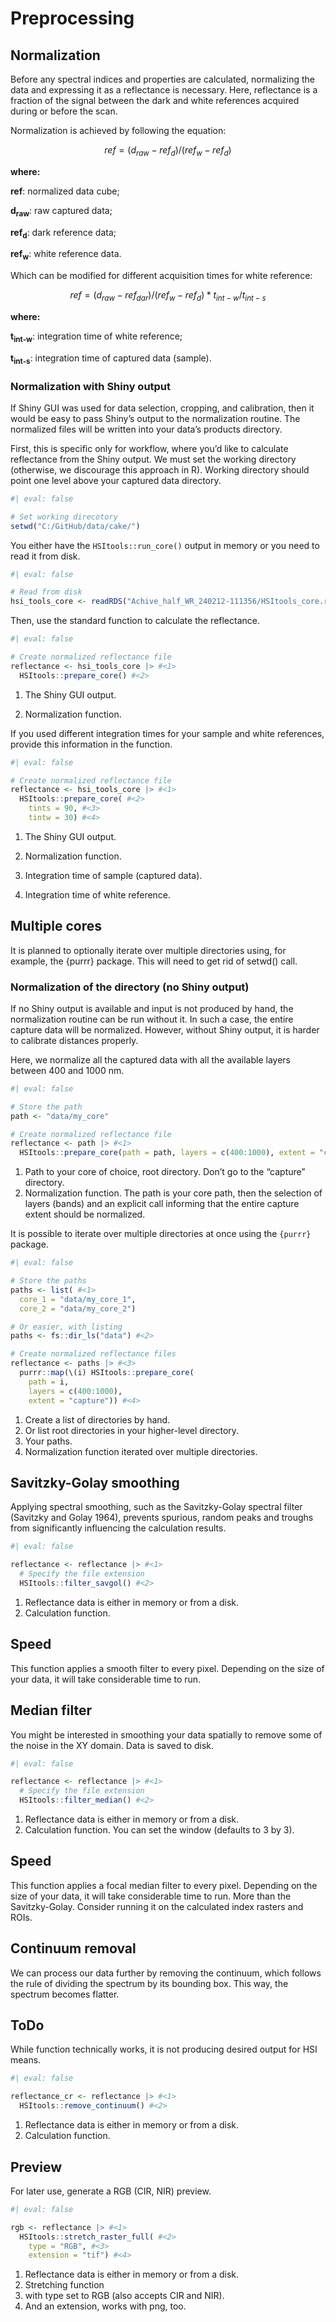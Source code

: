 # Preprocessing

## Normalization

Before any spectral indices and properties are calculated, normalizing the data and expressing it as a reflectance is necessary. Here, reflectance is a fraction of the signal between the dark and white references acquired during or before the scan.

Normalization is achieved by following the equation:

$$
ref = (d_{raw} - ref_{d})/(ref_{w} - ref_{d})
$$

**where:**

**ref**: normalized data cube;

**d~raw~**: raw captured data;

**ref~d~**: dark reference data;

**ref~w~**: white reference data.

Which can be modified for different acquisition times for white reference:

$$
ref = (d_{raw} - ref_{dar})/(ref_{w} - ref_{d}) * t_{int-w}/t_{int-s}
$$

**where:**

**t~int-w~**: integration time of white reference;

**t~int-s~**: integration time of captured data (sample).

### Normalization with Shiny output

If Shiny GUI was used for data selection, cropping, and calibration, then it would be easy to pass Shiny's output to the normalization routine. The normalized files will be written into your data's products directory.

First, this is specific only for workflow, where you'd like to calculate reflectance from the Shiny output. We must set the working directory (otherwise, we discourage this approach in R). Working directory should point one level above your captured data directory.

```r
#| eval: false

# Set working direcotory
setwd("C:/GitHub/data/cake/")
```

You either have the `HSItools::run_core()` output in memory or you need to read it from disk.

```r
#| eval: false

# Read from disk
hsi_tools_core <- readRDS("Achive_half_WR_240212-111356/HSItools_core.rds")
```

Then, use the standard function to calculate the reflectance.

```r
#| eval: false

# Create normalized reflectance file
reflectance <- hsi_tools_core |> #<1>
  HSItools::prepare_core() #<2>
```

1.  The Shiny GUI output.

2.  Normalization function.

If you used different integration times for your sample and white references, provide this information in the function.

```r
#| eval: false

# Create normalized reflectance file
reflectance <- hsi_tools_core |> #<1>
  HSItools::prepare_core( #<2>
    tints = 90, #<3>
    tintw = 30) #<4>
```

1.  The Shiny GUI output.

2.  Normalization function.

3.  Integration time of sample (captured data).

4.  Integration time of white reference.

::: callout-note
## Multiple cores

It is planned to optionally iterate over multiple directories using, for example, the {purrr} package. This will need to get rid of setwd() call.
:::

### Normalization of the directory (no Shiny output)

If no Shiny output is available and input is not produced by hand, the normalization routine can be run without it. In such a case, the entire capture data will be normalized. However, without Shiny output, it is harder to calibrate distances properly.

Here, we normalize all the captured data with all the available layers between 400 and 1000 nm.

```r
#| eval: false

# Store the path
path <- "data/my_core"

# Create normalized reflectance file
reflectance <- path |> #<1>
  HSItools::prepare_core(path = path, layers = c(400:1000), extent = "capture") #<2>
```

1.  Path to your core of choice, root directory. Don't go to the "capture" directory.
2.  Normalization function. The path is your core path, then the selection of layers (bands) and an explicit call informing that the entire capture extent should be normalized.

It is possible to iterate over multiple directories at once using the `{purrr}` package.

```r
#| eval: false

# Store the paths
paths <- list( #<1>
  core_1 = "data/my_core_1",
  core_2 = "data/my_core_2")

# Or easier, with listing
paths <- fs::dir_ls("data") #<2>

# Create normalized reflectance files
reflectance <- paths |> #<3>
  purrr::map(\(i) HSItools::prepare_core(
    path = i,
    layers = c(400:1000),
    extent = "capture")) #<4>
```

1.  Create a list of directories by hand.
2.  Or list root directories in your higher-level directory.
3.  Your paths.
4.  Normalization function iterated over multiple directories.

## Savitzky-Golay smoothing

Applying spectral smoothing, such as the Savitzky-Golay spectral filter (Savitzky and Golay 1964), prevents spurious, random peaks and troughs from significantly influencing the calculation results.

```r
#| eval: false

reflectance <- reflectance |> #<1>
  # Specify the file extension
  HSItools::filter_savgol() #<2>
```

1.  Reflectance data is either in memory or from a disk.
2.  Calculation function.

::: callout-note
## Speed

This function applies a smooth filter to every pixel. Depending on the size of your data, it will take considerable time to run.
:::

## Median filter

You might be interested in smoothing your data spatially to remove some of the noise in the XY domain. Data is saved to disk.

```r
#| eval: false

reflectance <- reflectance |> #<1>
  # Specify the file extension
  HSItools::filter_median() #<2>
```

1.  Reflectance data is either in memory or from a disk.
2.  Calculation function. You can set the window (defaults to 3 by 3).

::: callout-note
## Speed

This function applies a focal median filter to every pixel. Depending on the size of your data, it will take considerable time to run. More than the Savitzky-Golay. Consider running it on the calculated index rasters and ROIs.
:::

## Continuum removal

We can process our data further by removing the continuum, which follows the rule of dividing the spectrum by its bounding box. This way, the spectrum becomes flatter.

::: callout-warning
## ToDo

While function technically works, it is not producing desired output for HSI means.
:::

```r
#| eval: false

reflectance_cr <- reflectance |> #<1>
  HSItools::remove_continuum() #<2>
```

1.  Reflectance data is either in memory or from a disk.
2.  Calculation function.

## Preview

For later use, generate a RGB (CIR, NIR) preview.

```r
#| eval: false

rgb <- reflectance |> #<1>
  HSItools::stretch_raster_full( #<2>
    type = "RGB", #<3>
    extension = "tif") #<4>
```

1.  Reflectance data is either in memory or from a disk.
2.  Stretching function
3.  with type set to RGB (also accepts CIR and NIR).
4.  And an extension, works with png, too.
